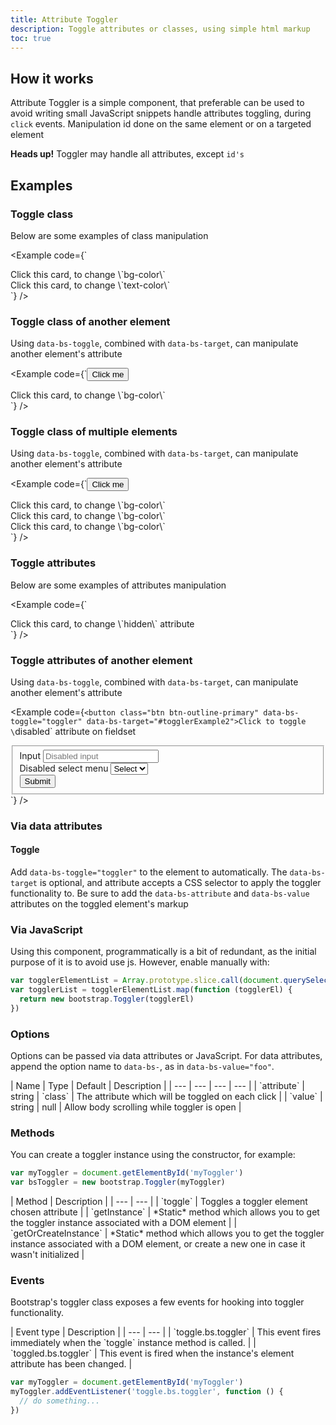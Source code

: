 ```yaml
---
title: Attribute Toggler
description: Toggle attributes or classes, using simple html markup
toc: true
---
```


## How it works

Attribute Toggler is a simple component, that preferable can be used to avoid writing small JavaScript snippets handle attributes toggling, during `click` events.
Manipulation id done on the same element or on a targeted element

**Heads up!** Toggler may handle all attributes, except `id's`

## Examples

### Toggle class

Below are some examples of class manipulation

<Example code={`<div class="card" data-bs-toggle="toggler" data-bs-value="bg-warning" data-bs-attribute="class">
  <div class="card-body">Click this card, to change \`bg-color\`</div>
</div>

<div class="card mt-2" data-bs-toggle="toggler" data-bs-value="text-danger" data-bs-attribute="class">
  <div class="card-body">Click this card, to change \`text-color\`</div>
</div>`} />

### Toggle class of another element

Using `data-bs-toggle`, combined with `data-bs-target`, can manipulate another element's attribute

<Example code={`<button class="btn btn-outline-primary" data-bs-toggle="toggler" data-bs-target="#togglerExample1">Click me</button>

<div id="togglerExample1" class="card mt-2" data-bs-value="bg-info" data-bs-attribute="class">
  <div class="card-body">Click this card, to change \`bg-color\`</div>
</div>`} />

### Toggle class of multiple elements

Using `data-bs-toggle`, combined with `data-bs-target`, can manipulate another element's attribute

<Example code={`<button class="btn btn-outline-primary" data-bs-toggle="toggler" data-bs-target=".togglerExampleClass1">Click me</button>

<div class="card mt-2 togglerExampleClass1" data-bs-value="bg-info" data-bs-attribute="class">
  <div class="card-body">Click this card, to change \`bg-color\`</div>
</div>

<div class="card mt-2 togglerExampleClass1" data-bs-value="bg-warning" data-bs-attribute="class">
  <div class="card-body">Click this card, to change \`bg-color\`</div>
</div>

<div class="card mt-2 togglerExampleClass1" data-bs-value="bg-info" data-bs-attribute="class">
  <div class="card-body">Click this card, to change \`bg-color\`</div>
</div>`} />

### Toggle attributes

Below are some examples of attributes manipulation

<Example code={`<div class="card" data-bs-toggle="toggler" data-bs-value="true" data-bs-attribute="hidden">
  <div class="card-body">Click this card, to change \`hidden\` attribute</div>
</div>`} />

### Toggle attributes of another element

Using `data-bs-toggle`, combined with `data-bs-target`, can manipulate another element's attribute

<Example code={`<button class="btn btn-outline-primary" data-bs-toggle="toggler" data-bs-target="#togglerExample2">Click to toggle \`disabled\` attribute on fieldset</button>

<fieldset class="mt-3" id="togglerExample2" data-bs-value="disabled" data-bs-attribute="disabled">
  <div class="mb-3">
    <label for="disabledTextInput" class="form-label">Input</label>
    <input type="text" id="disabledTextInput" class="form-control" placeholder="Disabled input">
  </div>
  <div class="mb-3">
    <label for="disabledSelect" class="form-label">Disabled select menu</label>
    <select id="disabledSelect" class="form-select">
      <option>Select</option>
    </select>
  </div>
  <button type="submit" class="btn btn-primary">Submit</button>
</fieldset>`} />

### Via data attributes

#### Toggle

Add `data-bs-toggle="toggler"` to the element to automatically.
The `data-bs-target` is optional, and attribute accepts a CSS selector to apply the toggler functionality to.
Be sure to add the `data-bs-attribute` and `data-bs-value` attributes  on the toggled element's markup

### Via JavaScript

Using this component, programmatically is a bit of redundant, as the initial purpose of it is to avoid use js.
However, enable manually with:

```js
var togglerElementList = Array.prototype.slice.call(document.querySelectorAll('[data-bs-toggle="toggler"]'))
var togglerList = togglerElementList.map(function (togglerEl) {
  return new bootstrap.Toggler(togglerEl)
})
```

### Options

Options can be passed via data attributes or JavaScript. For data attributes, append the option name to `data-bs-`, as in `data-bs-value="foo"`.

<BsTable>
| Name | Type | Default | Description |
| --- | --- | --- | --- |
| `attribute` | string | `class` | The attribute which will be toggled on each click |
| `value` | string | null | Allow body scrolling while toggler is open |
</BsTable>

### Methods

You can create a toggler instance using the constructor, for example:

```js
var myToggler = document.getElementById('myToggler')
var bsToggler = new bootstrap.Toggler(myToggler)
```

<BsTable>
| Method | Description |
| --- | --- |
| `toggle` | Toggles a toggler element chosen attribute |
| `getInstance` | *Static* method which allows you to get the toggler instance associated with a DOM element |
| `getOrCreateInstance` | *Static* method which allows you to get the toggler instance associated with a DOM element, or create a new one in case it wasn't initialized |
</BsTable>

### Events

Bootstrap's toggler class exposes a few events for hooking into toggler functionality.

<BsTable>
| Event type | Description |
| --- | --- |
| `toggle.bs.toggler` | This event fires immediately when the `toggle` instance method is called. |
| `toggled.bs.toggler` | This event is fired when the instance's element attribute has been changed. |
</BsTable>

```js
var myToggler = document.getElementById('myToggler')
myToggler.addEventListener('toggle.bs.toggler', function () {
  // do something...
})
```